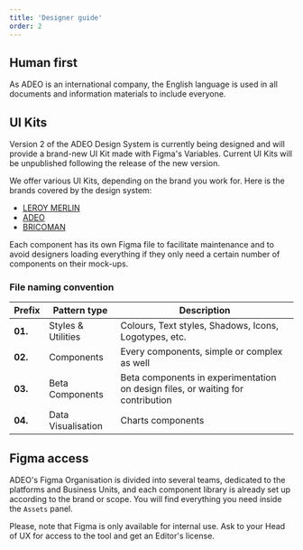 ```yaml
---
title: 'Designer guide'
order: 2
---
```


## Human first

As ADEO is an international company, the English language is used in all documents and information materials to include everyone.

## UI Kits

<Highlight type="warning" title="Figma Variables">

Version 2 of the ADEO Design System is currently being designed and will provide a brand-new UI Kit made with Figma's Variables. Current UI Kits will be unpublished following the release of the new version.

</Highlight>

We offer various UI Kits, depending on the brand you work for.
Here is the brands covered by the design system:

- [LEROY MERLIN](https://www.figma.com/files/787095503702085351/team/799266499822375268/00.-MOZAIC-Design-System---LM-theme?fuid=1021823011914570113)
- [ADEO](https://www.figma.com/files/787095503702085351/team/954694114672251661/00.-MOZAIC-Design-system---ADEO-theme?fuid=1021823011914570113)
- [BRICOMAN](https://www.figma.com/files/787095503702085351/team/1162378492688194164/00.-MOZAIC-Design-System---Bricoman-theme?fuid=1021823011914570113)

<Highlight type="tips" title="Good to know">
  Each component has its own Figma file to facilitate maintenance and to avoid
  designers loading everything if they only need a certain number of components
  on their mock-ups.
</Highlight>

### File naming convention

| Prefix  | Pattern type       | Description                                                                     |
| ------- | ------------------ | ------------------------------------------------------------------------------- |
| **01.** | Styles & Utilities | Colours, Text styles, Shadows, Icons, Logotypes, etc.                           |
| **02.** | Components         | Every components, simple or complex as well                                     |
| **03.** | Beta Components    | Beta components in experimentation on design files, or waiting for contribution |
| **04.** | Data Visualisation | Charts components                                                               |

## Figma access

ADEO's Figma Organisation is divided into several teams, dedicated to the platforms and Business Units, and each component library is already set up according to the brand or scope. You will find everything you need inside the `Assets` panel.

<Highlight type="warning" title="Internal use only">
  Please, note that Figma is only available for internal use. Ask to your Head
  of UX for access to the tool and get an Editor's license.
</Highlight>
